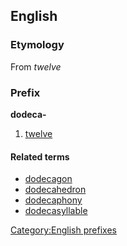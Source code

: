 ==English==
===Etymology===
{{etystub}}
From {{Gr.}} [[]] ''twelve''

===Prefix===
[[Category:English prefixes]]
'''dodeca-'''

#[[twelve]]

====Related terms====
*[[dodecagon]]
*[[dodecahedron]]
*[[dodecaphony]]
*[[dodecasyllable]]